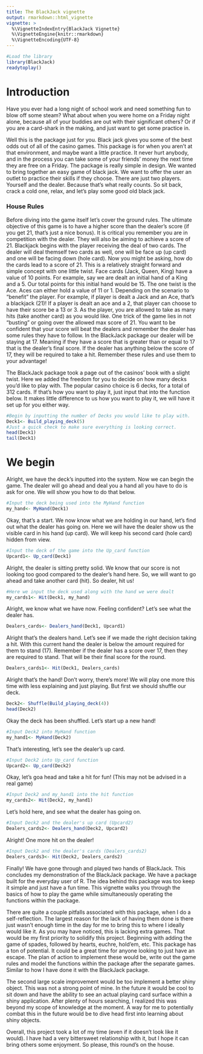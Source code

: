 ```yaml
---
title: The BlackJack vignette
output: rmarkdown::html_vignette
vignette: >
  %\VignetteIndexEntry{BlackJack Vignette}
  %\VignetteEngine{knitr::rmarkdown}
  %\VignetteEncoding{UTF-8}
---
```



```r
#Load the library
library(BlackJack)
readytoplay()
```

# Introduction

<p> Have you ever had a long night of school work and need something fun to blow off some steam? What about when you were home on a Friday night alone, because all of your buddies are out with their significant others?  Or if you are a card-shark in the making, and just want to get some practice in.</p>

<p>Well this is the package just for you. Black jack gives you some of the best odds out of all of the casino games. This package is for when you aren't at that environment, and maybe want a little practice. It never hurt anybody, and in the process you can take some of your friends' money the next time they are free on a Friday. The package is really simple in design. We wanted to bring together an easy game of black jack. We want to offer the user an outlet to practice their skills if they choose. There are just two players. Yourself and the dealer. Because that's what really counts. So sit back, crack a cold one, relax, and let's play some good old black jack. </p> 

### House Rules
<p> Before diving into the game itself let's cover the ground rules. The ultimate objective of this game is to have a higher score than the dealer's score (if you get 21, that's just a nice bonus). It is critical you remember you are in competition with the dealer. They will also be aiming to achieve a score of 21. Blackjack begins with the player receiving the deal of two cards. The dealer will deal themself two cards as well, one will be face up (up card) and one will be facing down (hole card). Now you might be asking, how do the cards lead to a score of 21. This is a relatively straight forward and simple concept with one little twist. Face cards (Jack, Queen, King) have a value of 10 points. For example, say we are dealt an initial hand of a King and a 5. Our total points for this initial hand would be 15. The one twist is the Ace. Aces can either hold a value of 11 or 1. Depending on the scenario to "benefit" the player. For example, if player is dealt a Jack and an Ace, that's a blackjack (21)! If a player is dealt an ace and a 2, that player can choose to have their score be a 13 or 3. As the player, you are allowed to take as many hits (take another card) as you would like. One trick of the game lies in not "busting" or going over the allowed max score of 21. You want to be confident that your score will beat the dealers and remember the dealer has some rules they have to follow. In the BlackJack package our dealer will be staying at 17. Meaning if they have a score that is greater than or equal to 17 that is the dealer's final score. If the dealer has anything below the score of 17, they will be required to take a hit. Remember these rules and use them to your advantage!</p>   

<p> The BlackJack package took a page out of the casinos' book with a slight twist. Here we added the freedom for you to decide on how many decks you'd like to play with. The popular casino choice is 6 decks, for a total of 312 cards. If that's how you want to play it, just input that into the function below. It makes little difference to us how you want to play it, we will have it set up for you either way. </p>

```r
#Begin by inputting the number of Decks you would like to play with. 
Deck1<- Build_playing_deck(5)
#Just a quick check to make sure everything is looking correct. 
head(Deck1)
tail(Deck1)
```

# We begin

Alright, we have the deck's inputted into the system. Now we can begin the game. The dealer will go ahead and deal you a hand all you have to do is ask for one. We will show you how to do that below. 

```r
#Input the deck being used into the MyHand function
my_hand<- MyHand(Deck1)
```
Okay, that's a start. We now know what we are holding in our hand, let's find out what the dealer has going on. Here we will have the dealer show us the visible card in his hand (up card). We will keep his second card (hole card) hidden from view. 
```r
#Input the deck of the game into the Up_card function
Upcard1<- Up_card(Deck1)
```
Alright, the dealer is sitting pretty solid. We know that our score is not looking too good compared to the dealer's hand here. So, we will want to go ahead and take another card (hit). So dealer, hit us!

```r
#Here we input the deck used along with the hand we were dealt
my_cards1<- Hit(Deck1, my_hand)
```
Alright, we know what we have now. Feeling confident? Let's see what the dealer has. 

```r
Dealers_cards<- Dealers_hand(Deck1, Upcard1)
```
Alright that's the dealers hand. Let's see if we made the right decision taking a hit. With this current hand the dealer is below the amount required for them to stand (17). Remember if the dealer has a score over 17, then they are required to stand. That will be their final score for the round. 

```r
Dealers_cards1<- Hit(Deck1, Dealers_cards)
```

<p> Alright that's the hand! Don't worry, there's more! We will play one more this time with less explaining and just playing. But first we should shuffle our deck. </p> 

```r
Deck2<- Shuffle(Build_playing_deck(4))
head(Deck2)
```
Okay the deck has been shuffled. Let's start up a new hand!
```r
#Input Deck2 into MyHand function
my_hand1<- MyHand(Deck2)
```
That's interesting, let's see the dealer's up card. 
```r
#Input Deck2 into Up_card function
Upcard2<- Up_card(Deck2)
```
Okay, let's goa head and take a hit for fun! (This may not be advised in a real game)
```r
#Input Deck2 and my_hand1 into the hit function
my_cards2<- Hit(Deck2, my_hand1)
```
Let's hold here, and see what the dealer has going on. 
```r
#Input Deck2 and the dealer's up card (Upcard2)
Dealers_cards2<- Dealers_hand(Deck2, Upcard2)
```
Alright! One more hit on the dealer!
```r
#Input Deck2 and the dealer's cards (Dealers_cards2)
Dealers_cards3<- Hit(Deck2, Dealers_cards2)
```
<p> Finally! We have gone through and played two hands of BlackJack. This concludes my demonstration of the BlackJack package. We have a package built for the everyday user of R. The idea behind this package was too keep it simple and just have a fun time. This vignette walks you through the basics of how to play the game while simultaneously operating the functions within the package. </p> 

<p> There are quite a couple pitfalls associated with this package, when I do a self-reflection. The largest reason for the lack of having them done is there just wasn't enough time in the day for me to bring this to where I ideally would like it. As you may have noticed, this is lacking extra games. That would be my first priority to solidify this project. Beginning with adding the game of spades, followed by hearts, euchre, hold'em, etc. This package has a ton of potential. It could be a great time for anyone looking to just have an escape. The plan of action to implement these would be, write out the game rules and model the functions within the package after the separate games. Similar to how I have done it with the BlackJack package.</p>

<p>The second large scale improvement would be too implement a better shiny object. This was not a strong point of mine. In the future it would be cool to sit down and have the ability to see an actual playing card surface within a shiny application. After plenty of hours searching, I realized this was beyond my scope of knowledge at the moment. A way for me to potentially combat this in the future would be to dive head first into learning about shiny objects.</p>

<p> Overall, this project took a lot of my time (even if it doesn't look like it would). I have had a very bittersweet relationship with it, but I hope it can bring others some enjoyment. So please, this round's on the house. </p> 

